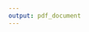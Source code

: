 ```yaml
---
output: pdf_document
---
```


```{=tex}
% Mudar margens para citação direta
\newenvironment{changemargin}[2]{%
    \begin{list}{}{%
        \setlength{\topsep}{0pt}%
        \setlength{\leftmargin}{#1}%
        \setlength{\rightmargin}{#2}%
        \setlength{\listparindent}{\parindent}%
        \setlength{\itemindent}{\parindent}%
        \setlength{\parsep}{\parskip}%
    }%
\item[]}{\end{list}}

\begin{figure}
    \includegraphics[width=15cm]{imagens/logo.png}
    \label{fig:ufabc}
    \vspace{2cm}
\end{figure}
   
\begin{center}
    \Large \textbf{Título} \vspace{0.5cm}
\end{center}

\begin{changemargin}{10cm}{0cm}
    \vspace{1.5cm}
    \noindent Relatório ou dissertação. 
    \vspace{3.5cm}
\end{changemargin}

\begin{onehalfspace}
\noindent
\textbf{Nome do aluno:} \\
\textbf{Assinatura do aluno:} \\
\textbf{Nome do orientador:} \\
\textbf{Assinatura do orientador:} \\
\textbf{Palavras-chave do projeto:} \\
\textbf{Área do conhecimento do projeto:} \\
\textbf{Bolsista:} \\
\end{onehalfspace}
\begin{center}
    \onehalfspacing
    São Bernardo

    \today
\end{center}

\date{\vspace{-2cm}} %\vspace{-5ex}
\newpage
```
